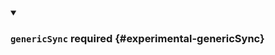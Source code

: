 


<details className="config-field" data-expandable="true" open>
<summary>

### `genericSync` <span className="config-field-required" data-required="false">required</span> <span className="config-field-type"></span> <span className="config-field-default"></span> <span className="config-field-enum"></span> {#experimental-genericSync}



</summary>

<PartialGenericsyncreference />


</details>
